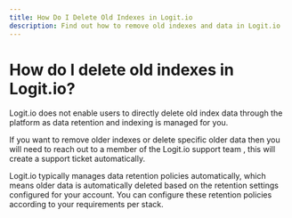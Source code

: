 ```yaml
---
title: How Do I Delete Old Indexes in Logit.io
description: Find out how to remove old indexes and data in Logit.io
---
```


# How do I delete old indexes in Logit.io?

Logit.io does not enable users to directly delete old index data through 
the platform as data retention and indexing is managed for you.

If you want to remove older indexes or delete specific older data then you 
will need to reach out to a member of the Logit.io support 
team <IntercomButton text="via live chat" />, this will create a 
support ticket automatically.

Logit.io typically manages data retention policies automatically, which 
means older data is automatically deleted based on the retention settings 
configured for your account. You can configure these retention policies 
according to your requirements per stack.
